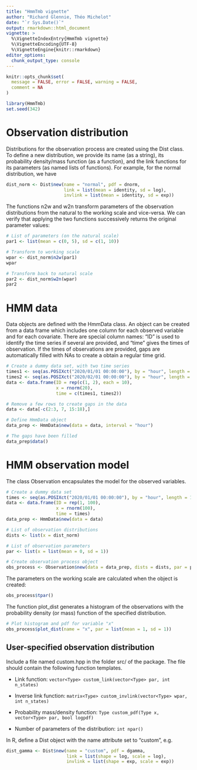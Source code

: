 ```yaml
---
title: "HmmTmb vignette"
author: "Richard Glennie, Théo Michelot"
date: "`r Sys.Date()`"
output: rmarkdown::html_document
vignette: >
  %\VignetteIndexEntry{HmmTmb vignette}
  %\VignetteEncoding{UTF-8}
  %\VignetteEngine{knitr::rmarkdown}
editor_options: 
  chunk_output_type: console
---
```


```r
knitr::opts_chunk$set(
  message = FALSE, error = FALSE, warning = FALSE,
  comment = NA
)
```

```r
library(HmmTmb)
set.seed(342)
```

# Observation distribution

Distributions for the observation process are created using the Dist class. To define a new distribution, we provide its name (as a string), its probability density/mass function (as a function), and the link functions for its parameters (as named lists of functions). For example, for the normal distribution, we have
```r
dist_norm <- Dist$new(name = "normal", pdf = dnorm,
                      link = list(mean = identity, sd = log),
                      invlink = list(mean = identity, sd = exp))
```

The functions n2w and w2n transform parameters of the observation distributions from the natural to the working scale and vice-versa. We can verify that applying the two functions successively returns the original parameter values:
```r
# List of parameters (on the natural scale)
par1 <- list(mean = c(0, 5), sd = c(1, 10))

# Transform to working scale
wpar <- dist_norm$n2w(par1)
wpar

# Transform back to natural scale
par2 <- dist_norm$w2n(wpar)
par2
```

# HMM data

Data objects are defined with the HmmData class. An object can be created from a data frame which includes one column for each observed variable and for each covariate. There are special column names: "ID" is used to identify the time series if several are provided, and "time" gives the times of observation. If the times of observations are provided, gaps are automatically filled with NAs to create a obtain a regular time grid.

```r
# Create a dummy data set, with two time series
times1 <- seq(as.POSIXct("2020/01/01 00:00:00"), by = "hour", length = 10)
times2 <- seq(as.POSIXct("2020/02/01 00:00:00"), by = "hour", length = 10)
data <- data.frame(ID = rep(c(1, 2), each = 10),
                   x = rnorm(20), 
                   time = c(times1, times2))

# Remove a few rows to create gaps in the data
data <- data[-c(2:3, 7, 15:18),]

# Define HmmData object
data_prep <- HmmData$new(data = data, interval = "hour")

# The gaps have been filled
data_prep$data()
```

# HMM observation model

The class Observation encapsulates the model for the observed variables.

```r
# Create a dummy data set
times <- seq(as.POSIXct("2020/01/01 00:00:00"), by = "hour", length = 100)
data <- data.frame(ID = rep(1, 100),
                   x = rnorm(100), 
                   time = times)
data_prep <- HmmData$new(data = data)

# List of observation distributions
dists <- list(x = dist_norm)

# List of observation parameters
par <- list(x = list(mean = 0, sd = 1))

# Create observation process object
obs_process <- Observation$new(data = data_prep, dists = dists, par = par)
```

The parameters on the working scale are calculated when the object is created:
```r
obs_process$tpar()
```

The function plot_dist generates a histogram of the observations with the probability density (or mass) function of the specified distribution.
```r
# Plot histogram and pdf for variable "x"
obs_process$plot_dist(name = "x", par = list(mean = 1, sd = 1))
```

## User-specified observation distribution

Include a file named custom.hpp in the folder src/ of the package. The file should contain the following function templates.

 - Link function: `vector<Type> custom_link(vector<Type> par, int n_states)`
 
 - Inverse link function: `matrix<Type> custom_invlink(vector<Type> wpar, int n_states)`
 
 - Probability mass/density function: `Type custom_pdf(Type x, vector<Type> par, bool logpdf)`
 
 - Number of parameters of the distribution: `int npar()`

In R, define a Dist object with the name attribute set to "custom", e.g.
```r
dist_gamma <- Dist$new(name = "custom", pdf = dgamma,
                       link = list(shape = log, scale = log),
                       invlink = list(shape = exp, scale = exp))
```
